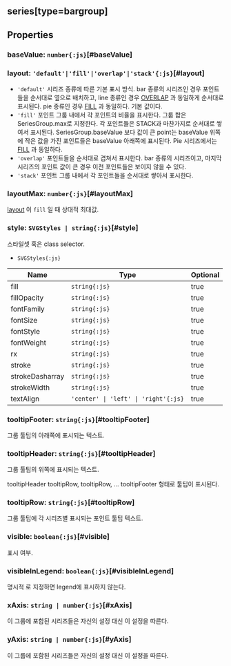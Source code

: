 ## **series[type=bargroup]**

## Properties

### baseValue: `number{:js}`[#baseValue]
<DefaultValue value="0" contents=""></DefaultValue>
### layout: `'default'|'fill'|'overlap'|'stack'{:js}`[#layout]
- `'default'` 시리즈 종류에 따른 기본 표시 방식.      bar 종류의 시리즈인 경우 포인트들을 순서대로 옆으로 배치하고,  line 종류인 경우 [OVERLAP](#overlap) 과 동일하게 순서대로 표시된다.  pie 종류인 경우 [FILL](#fill) 과 동일하다.      기본 값이다.
- `'fill'` 포인트 그룹 내에서 각 포인트의 비율을 표시한다.      그룹 합은 SeriesGroup.max로 지정한다.  각 포인트들은 STACK과 마찬가지로 순서대로 쌓여서 표시된다.  SeriesGroup.baseValue 보다 값이 큰 point는 baseValue 위쪽에 작은 값을 가진  포인트들은 baseValue 아래쪽에 표시된다.      Pie 시리즈에서는 [FILL](#fill) 과 동일하다.
- `'overlap'` 포인트들을 순서대로 겹쳐서 표시한다.      bar 종류의 시리즈이고,   마지막 시리즈의 포인트 값이 큰 경우 이전 포인트들은 보이지 않을 수 있다.
- `'stack'` 포인트 그룹 내에서 각 포인트들을 순서대로 쌓아서 표시한다.

<DefaultValue value="'default'" contents=""></DefaultValue>
### layoutMax: `number{:js}`[#layoutMax]
[layout](#layout) 이 `fill` 일 때 상대적 최대값.  
<DefaultValue value="100" contents=""></DefaultValue>
### style: `SVGStyles | string{:js}`[#style]
스타일셋 혹은 class selector.  
- `SVGStyles{:js}` 

| Name | Type | Optional |  
| ----- | ----- | ----- |  
| fill | `string{:js}` | true |  
| fillOpacity | `string{:js}` | true |  
| fontFamily | `string{:js}` | true |  
| fontSize | `string{:js}` | true |  
| fontStyle | `string{:js}` | true |  
| fontWeight | `string{:js}` | true |  
| rx | `string{:js}` | true |  
| stroke | `string{:js}` | true |  
| strokeDasharray | `string{:js}` | true |  
| strokeWidth | `string{:js}` | true |  
| textAlign | `'center' \| 'left' \| 'right'{:js}` | true |<DefaultValue value="undefined" contents=""></DefaultValue>
### tooltipFooter: `string{:js}`[#tooltipFooter]
그룹 툴팁의 아래쪽에 표시되는 텍스트.  
<DefaultValue value="undefined" contents=""></DefaultValue>
### tooltipHeader: `string{:js}`[#tooltipHeader]
그룹 툴팁의 위쪽에 표시되는 텍스트.


tooltipHeader
tooltipRow,
tooltipRow,
...
tooltipFooter
형태로 툴팁이 표시된다.  
<DefaultValue value="'<b>${name}</b>'" contents=""></DefaultValue>
### tooltipRow: `string{:js}`[#tooltipRow]
그룹 툴팁에 각 시리즈별 표시되는 포인트 툴팁 텍스트.  
<DefaultValue value="'${series}:<b>" contents="${yValue}</b>'"></DefaultValue>
### visible: `boolean{:js}`[#visible]
표시 여부.  
<DefaultValue value="true" contents=""></DefaultValue>
### visibleInLegend: `boolean{:js}`[#visibleInLegend]
명시적 <Content type="keyword" value="false"></Content>로 지정하면 legend에 표시하지 않는다.  
<DefaultValue value="true" contents=""></DefaultValue>
### xAxis: `string | number{:js}`[#xAxis]
이 그룹에 포함된 시리즈들은 자신의 설정 대신 이 설정을 따른다.  
<DefaultValue value="undefined" contents=""></DefaultValue>
### yAxis: `string | number{:js}`[#yAxis]
이 그룹에 포함된 시리즈들은 자신의 설정 대신 이 설정을 따른다.  
<DefaultValue value="undefined" contents=""></DefaultValue>